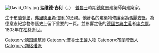 {{NoteTA|zh-hans:达维德; zh-hant:大衛;
}}[[File:David_Gilly.jpg|thumb]]
'''达维德·吉利'''（{{lang-de|David Gilly}}，{{bd|1748年|1月7日|1808年|5月5日|Gilly}}），[[普魯士|普魯士]]時期[[德意志|德意志]]建築師與建築家。

生于[[布蘭登堡|布蘭登堡]]{{link-de|施韦特|Schwedt}}，[[弗里德里希·吉利|弗里德里希·吉利]]的父親。他著名的建築物修護案為[[條頓騎士團堡_瑪麗安堡|瑪麗安堡]]，為德意志紀念物修護史上留下重要的一頁。並影響之後的[[德國|德國]][[古典主義|古典主義]]者[[卡爾·弗里德里希·申克爾|申克爾]]。1808年在[[柏林|柏林]]逝世。

{{Authority control}}
{{DEFAULTSORT:Gilly, David}}
[[Category:德国建筑师|Category:德国建筑师]]
[[Category:普魯士王國人物|Category:普魯士王國人物]]
[[Category:布蘭登堡人|Category:布蘭登堡人]]
[[Category:胡格诺派|Category:胡格诺派]]